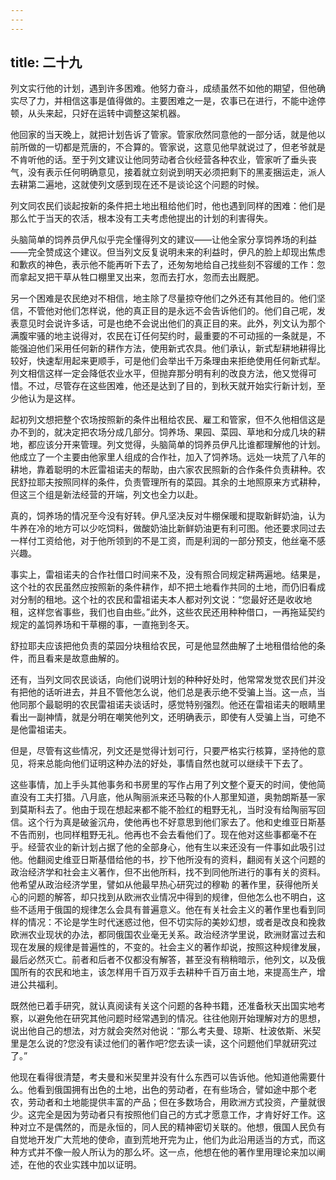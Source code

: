 ```yaml
---
---
---
```

title: 二十九
---




列文实行他的计划，遇到许多困难。他努力奋斗，成绩虽然不如他的期望，但他确实尽了力，并相信这事是值得做的。主要困难之一是，农事已在进行，不能中途停顿，从头来起，只好在运转中调整这架机器。

他回家的当天晚上，就把计划告诉了管家。管家欣然同意他的一部分话，就是他以前所做的一切都是荒唐的，不合算的。管家说，这意见他早就说过了，但老爷就是不肯听他的话。至于列文建议让他同劳动者合伙经营各种农业，管家听了垂头丧气，没有表示任何明确意见，接着就立刻说到明天必须把剩下的黑麦捆运走，派人去耕第二遍地，这就使列文感到现在还不是谈论这个问题的时候。

列文同农民们谈起按新的条件把土地出租给他们时，他也遇到同样的困难：他们是那么忙于当天的农活，根本没有工夫考虑他提出的计划的利害得失。

头脑简单的饲养员伊凡似乎完全懂得列文的建议——让他全家分享饲养场的利益——完全赞成这个建议。但当列文反复说明未来的利益时，伊凡的脸上却现出焦虑和歉疚的神色，表示他不能再听下去了，还匆匆地给自己找些刻不容缓的工作：忽而拿起叉把干草从牲口棚里叉出来，忽而去打水，忽而去出厩肥。

另一个困难是农民绝对不相信，地主除了尽量掠夺他们之外还有其他目的。他们坚信，不管他对他们怎样说，他的真正目的是永远不会告诉他们的。他们自己呢，发表意见时会说许多话，可是也绝不会说出他们的真正目的来。此外，列文认为那个满腹牢骚的地主说得对，农民在订任何契约时，最重要的不可动摇的一条就是，不能强迫他们采用任何新的耕作方法，使用新式农具。他们承认，新式犁耕地耕得比较好，快速犁用起来更顺手，可是他们会举出千万条理由来拒绝使用任何新式犁。列文相信这样一定会降低农业水平，但抛弃那分明有利的改良方法，他又觉得可惜。不过，尽管存在这些困难，他还是达到了目的，到秋天就开始实行新计划，至少他认为是这样。

起初列文想把整个农场按照新的条件出租给农民、雇工和管家，但不久他相信这是办不到的，就决定把农场分成几部分。饲养场、果园、菜园、草地和分成几块的耕地，都应该分开来管理。列文觉得，头脑简单的饲养员伊凡比谁都理解他的计划。他成立了一个主要由他家里人组成的合作社，加入了饲养场。远处一块荒了八年的耕地，靠着聪明的木匠雷祖诺夫的帮助，由六家农民照新的合作条件负责耕种。农民舒拉耶夫按照同样的条件，负责管理所有的菜园。其余的土地照原来方式耕种，但这三个组是新法经营的开端，列文也全力以赴。

真的，饲养场的情况至今没有好转。伊凡坚决反对牛棚保暖和提取新鲜奶油，认为牛养在冷的地方可以少吃饲料，做酸奶油比新鲜奶油更有利可图。他还要求同过去一样付工资给他，对于他所领到的不是工资，而是利润的一部分预支，他丝毫不感兴趣。

事实上，雷祖诺夫的合作社借口时间来不及，没有照合同规定耕两遍地。结果是，这个社的农民虽然应按照新的条件耕作，却不把土地看作共同的土地，而仍旧看成对分制的租地。这个社的农民和雷祖诺夫本人都对列文说：“您最好还是收收地租，这样您省事些，我们也自由些。”此外，这些农民还用种种借口，一再拖延契约规定的盖饲养场和干草棚的事，一直拖到冬天。

舒拉耶夫应该把他负责的菜园分块租给农民，可是他显然曲解了土地租借给他的条件，而且看来是故意曲解的。

还有，当列文同农民谈话，向他们说明计划的种种好处时，他常常发觉农民们并没有把他的话听进去，并且不管他怎么说，他们总是表示绝不受骗上当。这一点，当他同那个最聪明的农民雷祖诺夫谈话时，感觉特别强烈。他还在雷祖诺夫的眼睛里看出一副神情，就是分明在嘲笑他列文，还明确表示，即使有人受骗上当，可绝不是他雷祖诺夫。

但是，尽管有这些情况，列文还是觉得计划可行，只要严格实行核算，坚持他的意见，将来总能向他们证明这种办法的好处，事情自然也就可以继续干下去了。

这些事情，加上手头其他事务和书房里的写作占用了列文整个夏天的时间，使他简直没有工夫打猎。八月底，他从陶丽派来还马鞍的仆人那里知道，奥勃朗斯基一家到莫斯科去了。他由于现在想起来都不能不脸红的粗野无礼，当时没有给陶丽写回信。这个行为真是破釜沉舟，使他再也不好意思到他们家去了。他和史维亚日斯基不告而别，也同样粗野无礼。他再也不会去看他们了。现在他对这些事都毫不在乎。经营农业的新计划占据了他的全部身心，他有生以来还没有一件事如此吸引过他。他翻阅史维亚日斯基借给他的书，抄下他所没有的资料，翻阅有关这个问题的政治经济学和社会主义著作，但不出他所料，找不到同他所进行的事有关的资料。他希望从政治经济学里，譬如从他最早热心研究过的穆勒 的著作里，获得他所关心的问题的解答，却只找到从欧洲农业情况中得到的规律，但他怎么也不明白，这些不适用于俄国的规律怎么会具有普遍意义。他在有关社会主义的著作里也看到同样的情况：不论是学生时代迷惑过他，但不切实际的美妙幻想，或者是改良和挽救欧洲农业现状的办法，都同俄国农业毫无关系。政治经济学里说，欧洲财富过去和现在发展的规律是普遍性的，不变的。社会主义的著作却说，按照这种规律发展，最后必然灭亡。前者和后者不仅都没有解答，甚至没有稍稍暗示，他列文，以及俄国所有的农民和地主，该怎样用千百万双手去耕种千百万亩土地，来提高生产，增进公共福利。

既然他已着手研究，就认真阅读有关这个问题的各种书籍，还准备秋天出国实地考察，以避免他在研究其他问题时经常遇到的情况。往往他刚开始理解对方的思想，说出他自己的想法，对方就会突然对他说：“那么考夫曼、琼斯、杜波依斯、米契里是怎么说的?您没有读过他们的著作吧?您去读一读，这个问题他们早就研究过了。”

他现在看得很清楚，考夫曼和米契里并没有什么东西可以告诉他。他知道他需要什么。他看到俄国拥有出色的土地，出色的劳动者，在有些场合，譬如途中那个老农，劳动者和土地能提供丰富的产品；但在多数场合，用欧洲方式投资，产量就很少。这完全是因为劳动者只有按照他们自己的方式才愿意工作，才肯好好工作。这种对立不是偶然的，而是永恒的，同人民的精神密切关联的。他想，俄国人民负有自觉地开发广大荒地的使命，直到荒地开完为止，他们为此沿用适当的方式，而这种方式并不像一般人所认为的那么坏。这一点，他想在他的著作里用理论来加以阐述，在他的农业实践中加以证明。